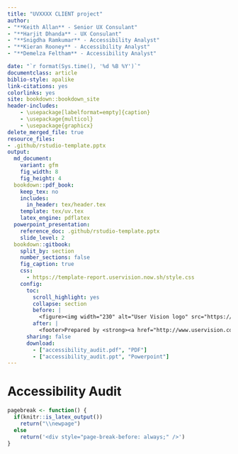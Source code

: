 ```yaml
--- 
title: "UVXXXX CLIENT project"
author:
- "**Keith Allan** - Senior UX Consulant"
- "**Harjit Dhanda** - UX Consulant"
- "**Snigdha Ramkumar** - Accessibility Analyst"
- "**Kieran Rooney** - Accessibility Analyst"
- "**Demelza Feltham** - Accessibility Analyst"

date: "`r format(Sys.time(), '%d %B %Y')`"
documentclass: article
biblio-style: apalike
link-citations: yes
colorlinks: yes
site: bookdown::bookdown_site
header-includes:
    - \usepackage[labelformat=empty]{caption}
    - \usepackage{multicol}
    - \usepackage{graphicx}
delete_merged_file: true
resource_files:
- .github/rstudio-template.pptx
output: 
  md_document:
    variant: gfm
    fig_width: 8
    fig_height: 4
  bookdown::pdf_book:
    keep_tex: no
    includes:
      in_header: tex/header.tex
    template: tex/uv.tex
    latex_engine: pdflatex
  powerpoint_presentation:
    reference_doc: .github/rstudio-template.pptx
    slide_level: 2
  bookdown::gitbook:
    split_by: section
    number_sections: false
    fig_caption: true
    css: 
      - https://template-report.uservision.now.sh/style.css
    config:
      toc:
        scroll_highlight: yes
        collapse: section
        before: |
          <figure><img width="230" alt="User Vision logo" src="https://user-images.githubusercontent.com/912733/66764939-baf14f00-eea2-11e9-8428-4b9a07334b9c.png"></figure>
        after: |
          <footer>Prepared by <strong><a href="http://www.uservision.co.uk" target="blank">User Vision</a></strong> for CLIENT</footer>
      sharing: false
      download: 
        - ["accessibility_audit.pdf", "PDF"]
        - ["accessibility_audit.ppt", "Powerpoint"]
---
```

# Accessibility Audit {-}
```r
pagebreak <- function() {
  if(knitr::is_latex_output())
    return("\\newpage")
  else
    return('<div style="page-break-before: always;" />')
}
```
